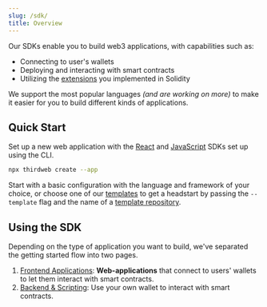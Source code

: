 ```yaml
---
slug: /sdk/
title: Overview
---
```



<div className="heroGrid" style={{ alignItems: "flex-start" }}>
  <div style={{ width: "86%" }}>
    <p style={{ marginTop: "8px" }}>
      Our SDKs enable you to build web3 applications, with capabilities such as:
    </p>
    <ul>
      <li>Connecting to user's wallets</li>
      <li>Deploying and interacting with smart contracts</li>
      <li>
        Utilizing the <a href="/extensions">extensions</a> you implemented in
        Solidity
      </li>
    </ul>
    <p>
      We support the most popular languages <i>(and are working on more)</i> to
      make it easier for you to build different kinds of applications.
    </p>
  </div>
  <p style={{ marginTop: "-16px" }}>
    <SupportedLanguagesSection />
  </p>
</div>

## Quick Start

Set up a new web application with the [React](/react) and [JavaScript](/javascript) SDKs set up using the CLI.

```bash
npx thirdweb create --app
```

Start with a basic configuration with the language and framework of your choice,
or choose one of our [templates](/templates) to get a headstart by passing the `--template` flag and the name of a [template repository](/templates).

## Using the SDK

Depending on the type of application you want to build, we've separated the getting started
flow into two pages.

1. [Frontend Applications](/sdk/set-up-the-sdk/frontend): **Web-applications** that connect to users' wallets to let them interact with smart contracts.
2. [Backend & Scripting](/sdk/set-up-the-sdk/backend): Use your own wallet to interact with smart contracts.
